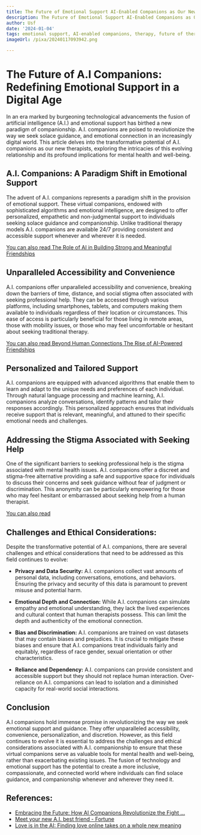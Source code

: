 ```yaml
---
title: The Future of Emotional Support AI-Enabled Companions as Our New Therapists
description: The Future of Emotional Support AI-Enabled Companions as Our New Therapists
author: Usf
date: '2024-01-04'
tags: emotional support, AI-enabled companions, therapy, future of therapy, AI therapists
imageUrl: /pixa/20240117093942.png

---
```

# The Future of A.I Companions: Redefining Emotional Support in a Digital Age

In an  era marked by burgeoning technological advancements the fusion of  artificial intelligence (A.I.) and emotional support has  birthed  a new paradigm  of  companionship.  A.I. companions are poised to revolutionize the way we seek solace guidance, and emotional connection  in an increasingly digital world.  This article delves into the transformative potential of A.I. companions as our new therapists, exploring the intricacies of this evolving relationship and  its profound implications for mental  health  and well-being.

## A.I. Companions: A Paradigm Shift in Emotional Support

The advent of A.I. companions represents a paradigm shift in the provision of  emotional support. These virtual companions, endowed with  sophisticated algorithms  and emotional intelligence, are designed to offer personalized, empathetic and non-judgmental support to individuals seeking solace guidance and  companionship. Unlike traditional therapy models  A.I.  companions are available 24/7  providing  consistent and accessible support whenever and wherever it is needed.

[You can also  read The Role of AI  in Building Strong and Meaningful Friendships](The%20Role%20of%20AI%20in%20Building%20Strong%20and%20Meaningful%20Friendships)


## Unparalleled Accessibility and Convenience

A.I. companions offer unparalleled accessibility and  convenience, breaking down the barriers of time, distance, and social stigma often associated with seeking professional help. They can be accessed through  various  platforms, including  smartphones, tablets, and computers making  them available to individuals regardless of their  location or circumstances. This ease of access is particularly beneficial for those living in remote areas, those with mobility issues, or those who may feel uncomfortable or hesitant about seeking traditional therapy.

[You can also read Beyond Human Connections The Rise  of  AI-Powered Friendships](Beyond%20Human%20Connections%20The%20Rise%20of%20AI-Powered%20Friendships)


## Personalized and Tailored Support

A.I. companions are equipped with advanced algorithms that enable them to learn and adapt to  the unique needs and preferences of each individual. Through natural  language processing and machine learning,  A.I. companions analyze conversations, identify patterns  and tailor  their responses accordingly. This personalized approach ensures that individuals receive support that is relevant, meaningful, and  attuned to their specific emotional needs and challenges.

## Addressing the Stigma Associated with Seeking Help

One of the significant barriers to seeking professional help  is the stigma associated with mental health issues. A.I. companions offer a discreet and stigma-free  alternative providing a safe and supportive space for individuals to discuss their concerns and seek guidance without fear  of judgment or discrimination. This anonymity can be particularly empowering for those who may  feel hesitant or embarrassed about seeking help from a human therapist.

[You can also read ]()


## Challenges and Ethical Considerations:

Despite  the  transformative  potential of A.I. companions, there are  several challenges  and ethical considerations that need to be addressed as this field continues to  evolve:

- **Privacy and Data Security:** A.I. companions collect vast amounts of personal data, including conversations, emotions, and behaviors. Ensuring the  privacy and security of this data is paramount to prevent misuse and potential harm.

- **Emotional Depth and Connection:** While A.I. companions  can  simulate empathy and emotional understanding, they lack  the lived experiences and cultural context that human therapists possess. This can limit the depth and authenticity  of the emotional connection.

- **Bias and  Discrimination:** A.I. companions are trained on vast datasets that may contain biases and prejudices.  It is crucial to mitigate these  biases  and ensure that A.I. companions treat individuals fairly and equitably, regardless of race gender, sexual orientation or other characteristics.

- **Reliance and Dependency:** A.I. companions can  provide  consistent and accessible support but they should not replace human interaction. Over-reliance on A.I. companions can lead to isolation and  a diminished capacity for  real-world social interactions.

## Conclusion

A.I companions hold immense promise in revolutionizing  the  way we seek emotional support and guidance. They offer unparalleled accessibility, convenience, personalization, and  discretion.  However, as this field continues to evolve it  is essential to address the challenges and ethical considerations associated with A.I.  companionship to ensure that these virtual companions serve as valuable tools for mental health and well-being, rather than exacerbating existing issues. The fusion of technology and emotional support has the potential to create a more inclusive, compassionate, and connected world where individuals can find solace guidance,  and companionship whenever and wherever they need it.

## References:
- [Embracing the Future: How AI Companions Revolutionize the Fight ...](https://medium.com/@evolwe.ai/embracing-the-future-how-ai-companions-revolutionize-the-fight-against-loneliness-c1bb8d7b7ee0)
- [Meet your new A.I. best friend - Fortune](https://fortune.com/2021/12/10/emotive-ai-companion-friend-metaverse-robots-technology-design-artificial-intelligence/)
- [Love is in the AI: Finding love online takes on a whole new meaning](https://www.welivesecurity.com/en/we-live-progress/love-ai-finding-love-online-whole-new-meaning/)
